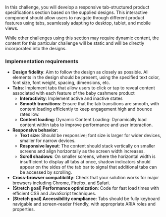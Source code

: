 In this challenge, you will develop a responsive tab-structured product specifications section based on the supplied designs. This interactive component should allow users to navigate through different product features using tabs, seamlessly adapting to desktop, tablet, and mobile views.

While other challenges using this section may require dynamic content, the content for this particular challenge will be static and will be directly incorporated into the designs.

### Implementation requirements

- **Design fidelity**: Aim to follow the design as closely as possible. All elements in the design should be present, using the specified text color, font size, font weight, spacing, dimensions, etc.
- **Tabs**: Implement tabs that allow users to click or tap to reveal content associated with each feature of the baby cashmere product
  - **Interactivity**: Implement active and inactive states
  - **Smooth transitions**: Ensure that the tab transitions are smooth, with content loading efficiently to keep engagement high and bounce rates low.
  - **Content loading**: Dynamic Content Loading: Dynamically load content within tabs to improve performance and user interaction.
- **Responsive behavior**:
  - **Text size**: Should be responsive; font size is larger for wider devices, smaller for narrow devices.
  - **Responsive layout**: The content should stack vertically on smaller screens and align horizontally as the screen width increases.
  - **Scroll shadows**: On smaller screens, where the horizontal width is insufficient to display all tabs at once, shadow indicators should appear on the sides of the tab bar to signal that additional tabs can be accessed by scrolling.
- **Cross-browser compatibility**: Check that your solution works for major browsers including Chrome, Firefox, and Safari.
- **[Stretch goal] Performance optimization**: Code for fast load times with efficient CSS and JavaScript techniques.
- **[Stretch goal] Accessibility compliance**: Tabs should be fully keyboard navigable and screen-reader friendly, with appropriate ARIA roles and properties.
